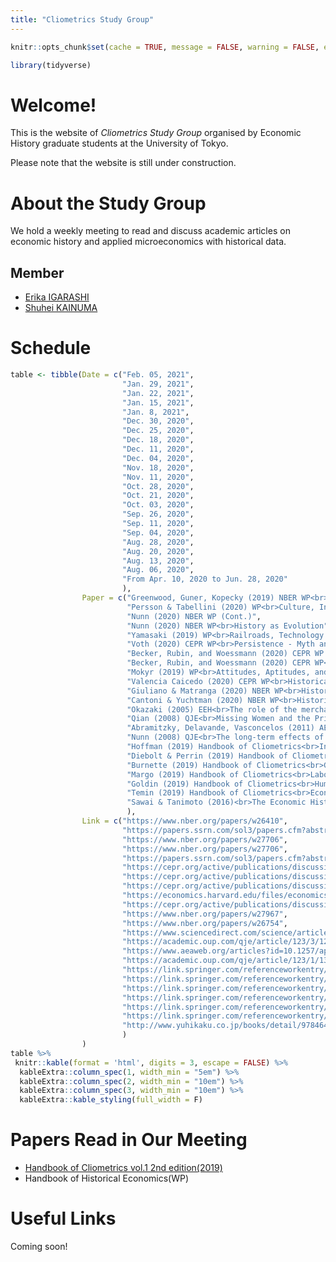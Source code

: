```yaml
---
title: "Cliometrics Study Group"
---
```


```r
knitr::opts_chunk$set(cache = TRUE, message = FALSE, warning = FALSE, echo = FALSE)

library(tidyverse)
```

# Welcome!

This is the website of _Cliometrics Study Group_ organised by Economic History graduate students at the University of Tokyo.

Please note that the website is still under construction.


<!-- https://github.com/juba/rmdformats -->
  <!-- rmdformats::material: -->

# About the Study Group

<!-- *We love Economic History!!* -->

We hold a weekly meeting to read and discuss academic articles on economic history and applied microeconomics with historical data.


## Member

- [Erika IGARASHI](https://sites.google.com/view/erika-igarashis-website/%E3%83%9B%E3%83%BC%E3%83%A0)
- [Shuhei KAINUMA](https://kainume.github.io)


# Schedule

```r
table <- tibble(Date = c("Feb. 05, 2021",
                         "Jan. 29, 2021",
                         "Jan. 22, 2021",
                         "Jan. 15, 2021",
                         "Jan. 8, 2021",
                         "Dec. 30, 2020",
                         "Dec. 25, 2020",
                         "Dec. 18, 2020",
                         "Dec. 11, 2020",
                         "Dec. 04, 2020",
                         "Nov. 18, 2020",
                         "Nov. 11, 2020",
                         "Oct. 28, 2020",
                         "Oct. 21, 2020",
                         "Oct. 03, 2020",
                         "Sep. 26, 2020",
                         "Sep. 11, 2020",
                         "Sep. 04, 2020",
                         "Aug. 28, 2020",
                         "Aug. 20, 2020",
                         "Aug. 13, 2020",
                         "Aug. 06, 2020",
                         "From Apr. 10, 2020 to Jun. 28, 2020"
                         ),
                Paper = c("Greenwood, Guner, Kopecky (2019) NBER WP<br>The Wife’s Protector: A Quantitative Theory Linking Contraceptive Technology with the Decline in Marriage",
                          "Persson & Tabellini (2020) WP<br>Culture, Institutions and Policy",
                          "Nunn (2020) NBER WP (Cont.)",
                          "Nunn (2020) NBER WP<br>History as Evolution",
                          "Yamasaki (2019) WP<br>Railroads, Technology Adoption, and Modern Economic Development: Evidence from Japan",
                          "Voth (2020) CEPR WP<br>Persistence - Myth and Mystery",
                          "Becker, Rubin, and Woessmann (2020) CEPR WP (Cont.)",
                          "Becker, Rubin, and Woessmann (2020) CEPR WP<br>Religion in Economic History : A Survey",
                          "Mokyr (2019) WP<br>Attitudes, Aptitudes, and the Roots of the Great Enrichment",
                          "Valencia Caicedo (2020) CEPR WP<br>Historical Econometrics: Instrumental Variables and Regression Discontinuity Designs",
                          "Giuliano & Matranga (2020) NBER WP<br>Historical Data: Where to Find Them, How to Use Them",
                          "Cantoni & Yuchtman (2020) NBER WP<br>Historical Natural Experiments: Bridging Economics and Economic History",
                          "Okazaki (2005) EEH<br>The role of the merchant coalition in pre-modern Japanese economic development: An historical institutional analysis",
                          "Qian (2008) QJE<br>Missing Women and the Price of Tea in China: The Effect of Sex-Specific Earnings on Sex Imbalance",
                          "Abramitzky, Delavande, Vasconcelos (2011) AEJ: Applied<br>Marrying up: The role of sex ratio in assortative matching",
                          "Nunn (2008) QJE<br>The long-term effects of Africa's slave trades",
                          "Hoffman (2019) Handbook of Cliometrics<br>Institutions",
                          "Diebolt & Perrin (2019) Handbook of Cliometrics<br>Cliometrics of Growth",
                          "Burnette (2019) Handbook of Cliometrics<br>Gender in Economic History",
                          "Margo (2019) Handbook of Cliometrics<br>Labor Markets",
                          "Goldin (2019) Handbook of Cliometrics<br>Human Capital",
                          "Temin (2019) Handbook of Cliometrics<br>Economic History and Economic Development: New Economic History in Retrospect and Prospect",
                          "Sawai & Tanimoto (2016)<br>The Economic History of Japan: From the Early Modern Era to the Present"
                          ),
                Link = c("https://www.nber.org/papers/w26410",
                         "https://papers.ssrn.com/sol3/papers.cfm?abstract_id=3680457",
                         "https://www.nber.org/papers/w27706",
                         "https://www.nber.org/papers/w27706",
                         "https://papers.ssrn.com/sol3/papers.cfm?abstract_id=3432796.",
                         "https://cepr.org/active/publications/discussion_papers/dp.php?dpno=15417",
                         "https://cepr.org/active/publications/discussion_papers/dp.php?dpno=14894",
                         "https://cepr.org/active/publications/discussion_papers/dp.php?dpno=14894",
                         "https://economics.harvard.edu/files/economics/files/attitudesaptitudes.pdf",
                         "https://cepr.org/active/publications/discussion_papers/dp.php?dpno=15208",
                         "https://www.nber.org/papers/w27967",
                         "https://www.nber.org/papers/w26754",
                         "https://www.sciencedirect.com/science/article/pii/S0014498304000592",
                         "https://academic.oup.com/qje/article/123/3/1251/1928174?related-urls=yes&legid=qje;123/3/1251",
                         "https://www.aeaweb.org/articles?id=10.1257/app.3.3.124",
                         "https://academic.oup.com/qje/article/123/1/139/1889789",
                         "https://link.springer.com/referenceworkentry/10.1007/978-3-030-00181-0_42",
                         "https://link.springer.com/referenceworkentry/10.1007/978-3-030-00181-0_3",
                         "https://link.springer.com/referenceworkentry/10.1007/978-3-030-00181-0_33",
                         "https://link.springer.com/referenceworkentry/10.1007/978-3-030-00181-0_27",
                         "https://link.springer.com/referenceworkentry/10.1007/978-3-030-00181-0_23",
                         "https://link.springer.com/referenceworkentry/10.1007/978-3-030-00181-0_28",
                         "http://www.yuhikaku.co.jp/books/detail/9784641164888"
                         )
                )
table %>% 
 knitr::kable(format = 'html', digits = 3, escape = FALSE) %>% 
  kableExtra::column_spec(1, width_min = "5em") %>% 
  kableExtra::column_spec(2, width_min = "10em") %>% 
  kableExtra::column_spec(3, width_min = "10em") %>% 
  kableExtra::kable_styling(full_width = F) 

```

# Papers Read in Our Meeting

- [Handbook of Cliometrics vol.1 2nd edition(2019)](https://www.springer.com/gp/book/9783030001803)
- Handbook of Historical Economics(WP)


# Useful Links

Coming soon!

<!-- ## Data Source -->

<!-- ## Webinar -->

<!-- ## Teaching Materials -->
